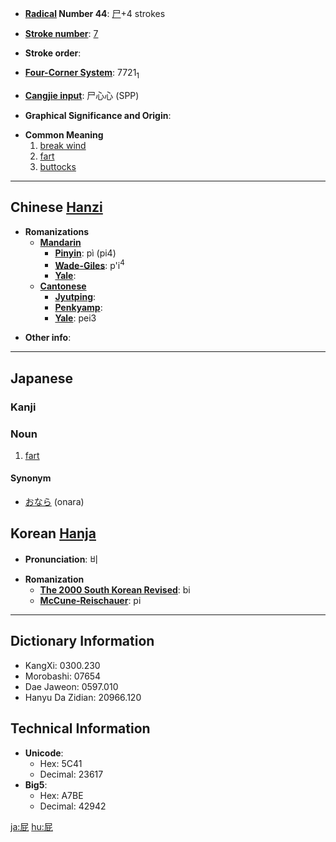 * '''[[Wiktionary:Chinese radical index| Radical]] Number 44''': [[Wiktionary:Chinese radical index 尸|尸]]+4 strokes

* '''[[Wiktionary:Chinese total strokes index|Stroke number]]''': [[Wiktionary:Chinese total strokes index 7|7]]

* '''Stroke order''': 

* '''[[Wiktionary:Chinese four corner index|Four-Corner System]]''': 7721<sub>1</sub>

* '''[[Wiktionary:Chinese Cangjie index|Cangjie input]]''': 尸心心 (SPP)

* '''Graphical Significance and Origin''': 

* '''Common Meaning'''
*#[[break wind]]
*# [[fart]]
*# [[buttock]]s

----

== Chinese [[Hanzi]] ==

* '''Romanizations'''
** '''[[Mandarin]]'''
*** '''[[Pinyin]]''': pì (pi4)
*** '''[[Wade-Giles]]''': p'i<sup>4</sup>
*** '''[[Yale]]''': 
** '''[[Cantonese]]'''
*** '''[[Jyutping]]''':
*** '''[[Penkyamp]]''': 
*** '''[[Yale]]''': pei3

* '''Other info''': 

----

== Japanese ==
===Kanji===
{{kanji2|[[ひ]] ([[hi]])|[[へ]] ([[he]])}}

===Noun===
{{janoun|へ|he}}
# [[fart]]

====Synonym====
*[[おなら]] (onara)

== Korean [[Hanja]] ==

* '''Pronunciation''': 비

* '''Romanization'''
** '''[[The 2000 South Korean Revised Romanization|The 2000 South Korean Revised]]''': bi
** '''[[McCune-Reischauer]]''': pi

----

== Dictionary Information ==

* KangXi: 0300.230
* Morobashi: 07654
* Dae Jaweon: 0597.010
* Hanyu Da Zidian: 20966.120

== Technical Information ==

* '''Unicode''':
** Hex: 5C41
** Decimal: 23617
* '''Big5''':
** Hex: A7BE
** Decimal: 42942

[[ja:屁]] [[hu:屁]]